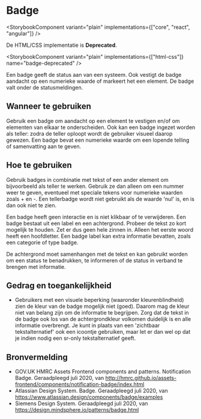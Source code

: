 
# Badge

<StorybookComponent variant="plain" implementations={["core", "react", "angular"]} />

De HTML/CSS implementatie is **Deprecated**.

<StorybookComponent variant="plain" implementations={["html-css"]} name="badge-deprecated" />

Een badge geeft de status aan van een systeem. Ook vestigt de badge aandacht op een numerieke waarde of markeert het een element. De badge valt onder de statusmeldingen.

## Wanneer te gebruiken

Gebruik een badge om aandacht op een element te vestigen en/of om elementen van elkaar te onderscheiden. Ook kan een badge ingezet worden als teller: zodra de teller oploopt wordt de gebruiker visueel daarop gewezen. Een badge bevat een numerieke waarde om een lopende telling of samenvatting aan te geven.

## Hoe te gebruiken

Gebruik badges in combinatie met tekst of een ander element om bijvoorbeeld als teller te werken. Gebruik ze dan alleen om een nummer weer te geven, eventueel met speciale tekens voor numerieke waarden zoals + en -. Een tellerbadge wordt niet gebruikt als de waarde 'nul' is, en is dan ook niet te zien.

Een badge heeft geen interactie en is niet klikbaar of te verwijderen. Een badge bestaat uit een label en een achtergrond. Probeer de tekst zo kort mogelijk te houden. Zet er dus geen hele zinnen in. Alleen het eerste woord heeft een hoofdletter. Een badge label kan extra informatie bevatten, zoals een categorie of type badge.

De achtergrond moet samenhangen met de tekst en kan gebruikt worden om een status te benadrukken, te informeren of de status in verband te brengen met informatie.

## Gedrag en toegankelijkheid

- Gebruikers met een visuele beperking (waaronder kleurenblindheid) zien de kleur van de badge mogelijk niet (goed). Daarom mag de kleur niet van belang zijn om de informatie te begrijpen. Zorg dat de tekst in de badge ook los van de achtergrondkleur volkomen duidelijk is en alle informatie overbrengt. Je kunt in plaats van een 'zichtbaar tekstalternatief' ook een icoontje gebruiken, maar let er dan wel op dat je indien nodig een sr-only tekstalternatief geeft.

## Bronvermelding

- GOV.UK HMRC Assets Frontend components and patterns. Notification Badge. Geraadpleegd juli 2020, van http://hmrc.github.io/assets-frontend/components/notification-badge/index.html
- Atlassian Design System. Badge. Geraadpleegd juli 2020, van
  https://www.atlassian.design/components/badge/examples
- Siemens Design System. Geraadpleegd juli 2020, van https://design.mindsphere.io/patterns/badge.html
